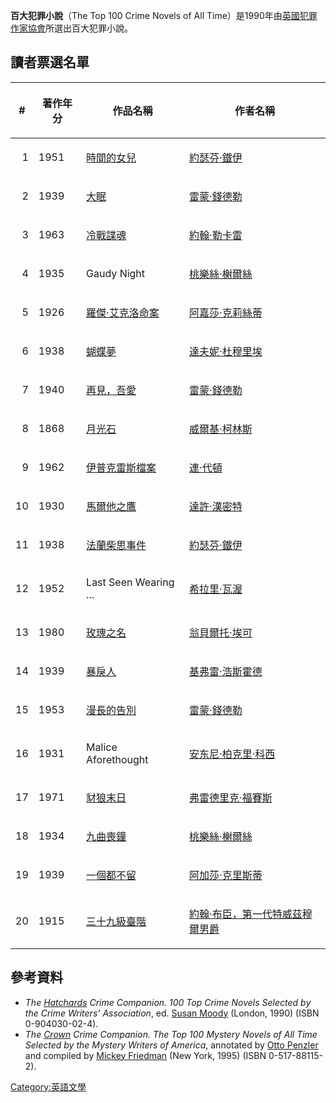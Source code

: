 {{noteTA
|1=zh-cn:阿加莎;zh-sg:阿加莎;zh-hk:阿嘉莎;zh-tw:阿嘉莎;
|2=zh-cn:克里斯蒂; zh-sg:克里斯蒂; zh-tw:克莉絲蒂; zh-hk:姬絲蒂;
}}

'''百大犯罪小說'''（The Top 100 Crime Novels of All Time）是1990年由[[英國犯罪作家協會|英國犯罪作家協會]]所選出百大犯罪小說。

== 讀者票選名單 ==
{|class="wikitable sortable"
|-
!#
!著作年分
!作品名稱
!作者名稱
|- align="left"
|align="right"|1
|1951
|[[時間的女兒|時間的女兒]]
|[[約瑟芬·鐵伊|約瑟芬·鐵伊]]
|- align="left"
|align="right"|2
|1939
|[[大眠|大眠]]
|[[雷蒙·錢德勒|雷蒙·錢德勒]]
|- align="left"
|align="right"|3
|1963
|[[冷戰諜魂|冷戰諜魂]]
|[[約翰·勒卡雷|約翰·勒卡雷]]
|- align="left"
|align="right"|4
|1935
|Gaudy Night
|[[桃樂絲·榭爾絲|桃樂絲·榭爾絲]]
|- align="left"
|align="right"|5
|1926
|[[羅傑·艾克洛命案|羅傑·艾克洛命案]]
|[[阿嘉莎·克莉絲蒂|阿嘉莎·克莉絲蒂]]
|- align="left"
|align="right"|6
|1938
|[[蝴蝶夢|蝴蝶夢]]
|[[達夫妮·杜穆里埃|達夫妮·杜穆里埃]]
|- align="left"
|align="right"|7
|1940
|[[再見，吾愛|再見，吾愛]]
|[[雷蒙·錢德勒|雷蒙·錢德勒]]
|- align="left"
|align="right"|8
|1868
|[[月光石|月光石]]
|[[威爾基·柯林斯|威爾基·柯林斯]]
|- align="left"
|align="right"|9
|1962
|[[伊普克雷斯檔案|伊普克雷斯檔案]]
|[[連·代頓|連·代頓]]
|- align="left"
|align="right"|10
|1930
|[[馬爾他之鷹|馬爾他之鷹]]
|[[達許·漢密特|達許·漢密特]]
|- align="left"
|align="right"|11
|1938
|[[法蘭柴思事件|法蘭柴思事件]]
|[[約瑟芬·鐵伊|約瑟芬·鐵伊]]
|- align="left"
|align="right"|12
|1952
|Last Seen Wearing ...
|[[希拉里·瓦渥|希拉里·瓦渥]]
|- align="left"
|align="right"|13
|1980
|[[玫瑰之名|玫瑰之名]]
|[[翁貝爾托·埃可|翁貝爾托·埃可]]
|- align="left"
|align="right"|14
|1939
|[[暴戾人|暴戾人]]
|[[基弗雷·浩斯霍德|基弗雷·浩斯霍德]]
|- align="left"
|align="right"|15
|1953
|[[漫長的告別|漫長的告別]]
|[[雷蒙·錢德勒|雷蒙·錢德勒]]
|- align="left"
|align="right"|16
|1931
|Malice Aforethought
|[[安东尼·柏克里·科西|安东尼·柏克里·科西]]
|- align="left"
|align="right"|17
|1971
|[[豺狼末日|豺狼末日]]
|[[弗雷德里克·福賽斯|弗雷德里克·福賽斯]]
|- align="left"
|align="right"|18
|1934
|[[九曲喪鐘|九曲喪鐘]]
|[[桃樂絲·榭爾絲|桃樂絲·榭爾絲]]
|- align="left"
|align="right"|19
|1939
|[[一個都不留|一個都不留]]
|[[阿加莎·克里斯蒂|阿加莎·克里斯蒂]]
|- align="left"
|align="right"|20
|1915
|[[三十九級臺階|三十九級臺階]]
|[[約翰·布臣，第一代特威茲穆爾男爵|約翰·布臣，第一代特威茲穆爾男爵]]
|}

==參考資料==
{{reflist}}

* ''The [[Hatchards|Hatchards]] Crime Companion. 100 Top Crime Novels Selected by the Crime Writers' Association'', ed. [[Susan_Moody|Susan Moody]] (London, 1990) (ISBN 0-904030-02-4).
* ''The [[Crown_Trade_Paperbacks|Crown]] Crime Companion. The Top 100 Mystery Novels of All Time Selected by the Mystery Writers of America'', annotated by [[Otto_Penzler|Otto Penzler]] and compiled by [[Mickey_Friedman|Mickey Friedman]] (New York, 1995) (ISBN 0-517-88115-2).

[[Category:英語文學|Category:英語文學]]